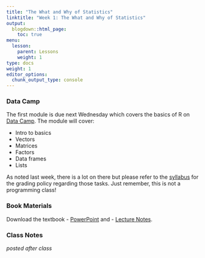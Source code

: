 ```yaml
---
title: "The What and Why of Statistics"
linktitle: "Week 1: The What and Why of Statistics"
output:
  blogdown::html_page:
    toc: true
menu:
  lesson:
    parent: Lessons
    weight: 1
type: docs
weight: 1
editor_options: 
  chunk_output_type: console
---
```


### Data Camp
The first module is due next Wednesday which covers the basics of R on [Data Camp](https://www.datacamp.com/){target="_blank"}. The module will cover:

- Intro to basics
- Vectors
- Matrices
- Factors
- Data frames
- Lists

As noted last week, there is a lot on there but please refer to the [syllabus](/syllabus/) for the grading policy regarding those tasks. Just remember, this is not a programming class!

### Book Materials
Download the textbook
- [PowerPoint](/slides/Week 1/SSDS_Ch1.pptx){target="_blank"} and 
- [Lecture Notes](/lecture_notes/Week 1/SSDS_Ch1.docx){target="_blank"}.

### Class Notes
*posted after class*

